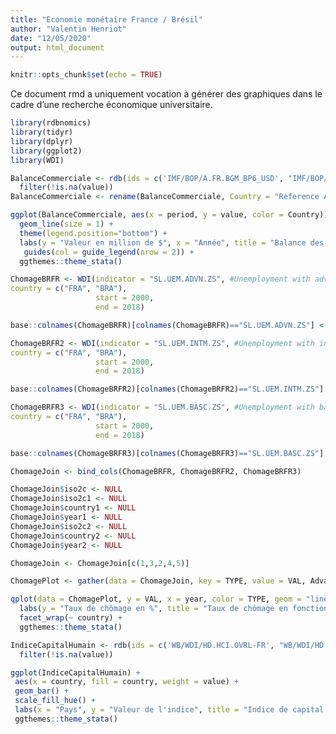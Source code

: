 ```yaml
---
title: "Economie monétaire France / Brésil"
author: "Valentin Henriot"
date: "12/05/2020"
output: html_document
---
```


```r
knitr::opts_chunk$set(echo = TRUE)
```

Ce document rmd a uniquement vocation à générer des graphiques dans le cadre d'une recherche économique universitaire.

```r
library(rdbnomics)
library(tidyr)
library(dplyr)
library(ggplot2)
library(WDI)
```

```r
BalanceCommerciale <- rdb(ids = c('IMF/BOP/A.FR.BGM_BP6_USD', "IMF/BOP/A.BR.BGM_BP6_USD")) %>%
  filter(!is.na(value))
BalanceCommerciale <- rename(BalanceCommerciale, Country = "Reference Area")
```

```r
ggplot(BalanceCommerciale, aes(x = period, y = value, color = Country)) +
  geom_line(size = 1) +
  theme(legend.position="bottom") +
  labs(y = "Valeur en million de $", x = "Année", title = "Balance des paiements en Millions de $", caption = "Source : Fonds monétaire international") +
   guides(col = guide_legend(nrow = 2)) +
  ggthemes::theme_stata()
```

```r
ChomageBRFR <- WDI(indicator = "SL.UEM.ADVN.ZS", #Unemployment with advanced education (% of total labor force with advanced education)
country = c("FRA", "BRA"),
                   start = 2000,
                   end = 2018)
```

```r
base::colnames(ChomageBRFR)[colnames(ChomageBRFR)=="SL.UEM.ADVN.ZS"] <- "Advanced_EducationC"
```

```r
ChomageBRFR2 <- WDI(indicator = "SL.UEM.INTM.ZS", #Unemployment with intermediate education (% of total labor force with advanced education)
country = c("FRA", "BRA"),
                   start = 2000,
                   end = 2018)
```

```r
base::colnames(ChomageBRFR2)[colnames(ChomageBRFR2)=="SL.UEM.INTM.ZS"] <- "Intermediate_EducationC"
```

```r
ChomageBRFR3 <- WDI(indicator = "SL.UEM.BASC.ZS", #Unemployment with basic education (% of total labor force with advanced education)
country = c("FRA", "BRA"),
                   start = 2000,
                   end = 2018)
```

```r
base::colnames(ChomageBRFR3)[colnames(ChomageBRFR3)=="SL.UEM.BASC.ZS"] <- "Basic_EducationC"
```

```r
ChomageJoin <- bind_cols(ChomageBRFR, ChomageBRFR2, ChomageBRFR3)
```

```r
ChomageJoin$iso2c <- NULL
ChomageJoin$iso2c1 <- NULL
ChomageJoin$country1 <- NULL
ChomageJoin$year1 <- NULL
ChomageJoin$iso2c2 <- NULL
ChomageJoin$country2 <- NULL
ChomageJoin$year2 <- NULL
```

```r
ChomageJoin <- ChomageJoin[c(1,3,2,4,5)]
```

```r
ChomagePlot <- gather(data = ChomageJoin, key = TYPE, value = VAL, Advanced_EducationC, Intermediate_EducationC, Basic_EducationC)
```

```r
qplot(data = ChomagePlot, y = VAL, x = year, color = TYPE, geom = "line") + 
  labs(y = "Taux de chômage en %", title = "Taux de chômage en fonction du niveau d'études", caption = "Source : WDI") +
  facet_wrap(~ country) +
  ggthemes::theme_stata()
```

```r
IndiceCapitalHumain <- rdb(ids = c('WB/WDI/HD.HCI.OVRL-FR', "WB/WDI/HD.HCI.OVRL-BR")) %>%
  filter(!is.na(value))
```

```r
ggplot(IndiceCapitalHumain) +
 aes(x = country, fill = country, weight = value) +
 geom_bar() +
 scale_fill_hue() +
 labs(x = "Pays", y = "Valeur de l'indice", title = "Indice de capital humain (2017)", subtitle = "Le score maximum est de 1", caption = "Source : Banque Mondiale") +
 ggthemes::theme_stata()
```


